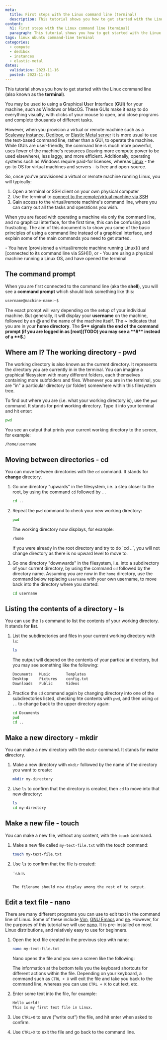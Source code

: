 ```yaml
---
meta:
  title: First steps with the Linux command line (terminal)
  description: This tutorial shows you how to get started with the Linux command line (aka terminal)
content:
  h1: First steps with the Linux command line (terminal)
  paragraph: This tutorial shows you how to get started with the Linux command line (aka terminal)
tags: linux ubuntu command-line terminal
categories:
  - compute
  - dedibox
  - instances
  - elastic-metal
dates:
  validation: 2023-11-16
  posted: 2023-11-16
---
```


This tutorial shows you how to get started with the Linux command line (also known as the **terminal**).

You may be used to using a **G**raphical **U**ser **I**nterface (**GUI**) for your machine, such as Windows or MacOS. These GUIs make it easy to do everything visually, with clicks of your mouse to open, and close programs and complete thousands of different tasks.

However, when you provision a virtual or remote machine such as a [Scaleway Instance](), [Dedibox](), or [Elastic Metal server]() it is more usual to use the text-based command line, rather than a GUI, to operate the machine. While GUIs are user-friendly, the command line is much more powerful, uses fewer of the machine's resources (leaving more compute power to be used elsewhere), less laggy, and more efficient. Additionally, operating systems such as Windows require paid-for licenses, whereas [Linux]() - the go-to OS for virtual machines and servers - is free and open-source.

So, once you've provisioned a virtual or remote machine running Linux, you will typically:
1. Open a terminal or SSH client on your own physical computer
2. Use the terminal to [connect to the remote/virtual machine via SSH]()
3. Gain access to the virtual/remote machine's command line, where you can carry out all the tasks and operations you wish. 

When you are faced with operating a machine via only the command line, and no graphical interface, for the first time, this can be confusing and frustrating. The aim of this document is to show you some of the basic principles of using a command line instead of a graphical interface, and explain some of the main commands you need to get started.

<Message type="requirements">
- You have [provisioned a virtual/remote machine running Linux]() and [connected to its command line via SSH](), or
- You are using a physical machine running a Linux OS, and have opened the terminal
</Message>

## The command prompt

When you are first connected to the command line (aka the **shell**), you will see a **command prompt** which should look something like this:


```sh
username@machine-name:~$ 
```

The exact prompt will vary depending on the setup of your individual machine. But generally, it will display your **username** on the machine, followed by an **@** and the name of the machine itself.  The **~** indicates that you are in your **home directory**. The **$** signals the end of the command prompt (if you are logged in as [root](TODO) you may see a **#** instead of a **$**.)

## Where am I? The working directory - pwd

The working directory is also known as the current directory. It represents the directory you are currently in in the terminal. You can imagine a graphical filesystem with many different folders, each themselves containing more subfolders and files. Whenever you are in the terminal, you are "in" a particular directory (or folder) somewhere within this filesystem tree.

To find out where you are (i.e. what your working directory is), use the `pwd` command. It stands for **p**rint **w**orking **d**irectory. Type it into your terminal and hit enter:

```sh
pwd
```

You see an output that prints your current working directory to the screen, for example:

```
/home/username
```

## Moving between directories - cd 

You can move between directories with the `cd` command. It stands for **change** directory.

1. Go one directory "upwards" in the filesystem, i.e. a step closer to the root, by using the command `cd` followed by `..`

    ```sh
    cd ..
    ```

2. Repeat the `pwd` command to check your new working directory:

    ```sh
    pwd
    ```

    The working directory now displays, for example:
    
    ```sh
    /home
    ```

    <Message type="tip">
    If you were already in the root directory and try to do `cd ..`, you will not change directory as there is no upward level to move to.
    </Message>

3. Go one directory "downwards" in the filesystem, i.e. into a subdirectory of your current directory, by using the command `cd` followed by the directory name. Assuming you are now in the `home` directory, use the command below replacing `username` with your own username, to move back into the directory where you started:

    ```sh
    cd username
    ```

## Listing the contents of a directory - ls

You can use the `ls` command to list the contents of your working directory. It stands for **l**i**s**t.

1. List the subdirectories and files in your current working directory with `ls`:

    ```sh
    ls
    ```

    The output will depend on the contents of your particular directory, but you may see something like the following:

    ```sh
    Documents   Music       Templates   
    Desktop     Pictures    config.txt
    Downloads   Public      Videos
    ```

2. Practice the `cd` command again by changing directory into one of the subdirectories listed, checking hte contents with `pwd`, and then using `cd ..` to change back to the upper directory again:

    ```sh
    cd Documents
    pwd
    cd ..
    ```

## Make a new directory - mkdir 

You can make a new directory with the `mkdir` command. It stands for **m**ake **dir**ectory.

1. Make a new directory with `mkdir` followed by the name of the directory you want to create:

    ```sh
    mkdir my-directory
    ```

2. Use `ls` to confirm that the directory is created, then `cd` to move into that new directory:

    ```sh
    ls
    cd my-directory
    ```

## Make a new file - touch

You can make a new file, without any content, with the `touch` command.

1. Make a new file called `my-text-file.txt` with the touch command:

    ```sh
    touch my-text-file.txt
    ```

2. Use `ls` to confirm that the file is created:

    ``sh
    ls
    ```

    The filename should now display among the rest of te output.

## Edit a text file - nano 

There are many different programs you can use to edit text in the command line of Linux. Some of these include [Vim](https://www.vim.org/), [GNU Emacs](https://www.gnu.org/software/emacs/) and [ne](https://ne.di.unimi.it/). However, for the purposes of this tutorial we will use [nano](https://www.nano-editor.org/). It is pre-installed on most Linux distributions, and relatively easy to use for beginners.

1. Open the text file created in the previous step with nano:

    ```sh
    nano my-text-file.txt
    ```

    Nano opens the file and you see a screen like the following:

    <Lightbox src="scaleway-nano.webp" alt="" />

    The information at the bottom tells you the keyboard shortcuts for different actions within the file. Depending on your keyboard, a command such as `CTRL + X` will exit the file and take you back to the command line, whereas you can use `CTRL + K` to cut text, etc.

2. Enter some text into the file, for example:

    ```txt
    Hello world!
    This is my first text file in Linux.
    ```

3. Use `CTRL+O` to save ("write out") the file, and hit enter when asked to confirm.

4. Use `CTRL+X` to exit the file and go back to the command line.